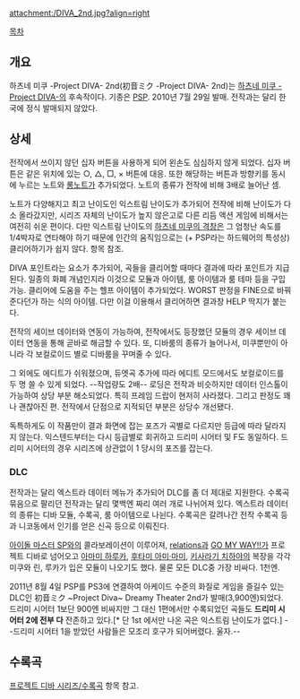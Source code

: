 attachment:/DIVA_2nd.jpg?align=right

[[목차]]






== 개요 ==
하츠네 미쿠 -Project DIVA- 2nd(初音ミク -Project DIVA- 2nd)는 [[하츠네 미쿠 -Project DIVA-]]의 후속작이다. 기종은 [[PSP]]. 2010년 7월 29일 발매. 전작과는 달리 한국에 정식 발매되지 않았다.

== 상세 ==
전작에서 쓰이지 않던 십자 버튼을 사용하게 되어 왼손도 심심하지 않게 되었다. 십자 버튼은 같은 위치에 있는 ○, △, □, × 버튼에 대응. 또한 해당하는 버튼과 방향키를 동시에 누르는 노트와 [[롱노트]]가 추가되었다. 노트의 종류가 전작에 비해 3배로 늘어난 셈.

노트가 다양해지고 최고 난이도인 익스트림 난이도가 추가되어 전작에 비해 난이도가 다소 올라갔지만, 시리즈 자체의 난이도가 높지 않은고로 다른 리듬 액션 게임에 비해서는 여전히 쉬운 편이다.
다만 익스트림 난이도의 [[하츠네 미쿠의 격창]]은 그 엄청난 속도를 1/4박자로 연타해야 하기 때문에 인간의 움직임으로는 (+ PSP라는 하드웨어의 특성상) 클리어하기가 쉽지 않다. 항목 참조.

DIVA 포인트라는 요소가 추가되어, 곡들을 클리어할 때마다 결과에 따라 포인트가 지급된다. 일종의 화폐 개념인지라 이것으로 모듈과 아이템, 룸 아이템과 룸 테마 등을 구입 가능.
클리어에 도움을 주는 헬프 아이템이 추가되었다. WORST 판정을 FINE으로 바꿔준다던가 하는 식의 아이템. 다만 이걸 이용해서 클리어하면 결과창 HELP 딱지가 붙는다.

전작의 세이브 데이터와 연동이 가능하여, 전작에서도 등장했던 모듈의 경우 세이브 데이터 연동을 통해 곧바로 해금할 수 있다. 또, 디바룸의 종류가 늘어나서, 미쿠뿐만이 아니라 각 보컬로이드 별로 디바룸을 꾸며줄 수 있다.

그 외에도 에디트가 쉬워졌으며, 듀엣곡 추가에 따라 에디트 모드에서도 보컬로이드를 두 명 쓸 수 있게 되었다. --작업량도 2배-- 로딩은 전작과 비슷하지만 데이터 인스톨이 가능하여 상당 부분 해소되었다. 특히 프레임 드랍이 현저히 사라졌다. 그리고 판정도 꽤나 괜찮아진 편. 전작에서 단점으로 지적되던 부분은 상당수 개선됐다.

독특하게도 이 작품만이 결과 화면에 잡는 포즈가 곡별로 다르지만 등급에 따라 달라지지 않는다. 익스텐드부터는 다시 등급별로 회귀하고 드리미 시어터 및 F도 동일하다. 드리미 시어터의 경우 시리즈에 상관없이 1 당시의 포즈를 잡는다.

=== DLC ===
전작과는 달리 엑스트라 데이터 메뉴가 추가되어 DLC를 좀 더 제대로 지원한다. 수록곡 묶음으로 팔리던 전작과는 달리 몇백엔 짜리 여러 개로 나뉘어져 있다. 엑스트라 데이터의 종류는 디바 모듈, 수록곡, 룸 아이템으로 나뉜다. 수록곡은 갈려나간 전작 수록곡 등과 니코동에서 인기를 얻은 신곡 등으로 이뤄진다.

[[아이돌 마스터 SP]]와의 콜라보레이션이 이루어져, [[relations]]과 [[GO MY WAY!!]]가 프로젝트 디바로 넘어오고 [[아마미 하루카]], [[후타미 아미·마미]], [[키사라기 치하야]]의 복장을 각각 미쿠와 린, 루카가 입은 모듈이 나오기도 했다. 물론 모든 DLC중 가장 비싸다. 1천엔.

2011년 8월 4일 PSP를 PS3에 연결하여 아케이드 수준의 화질로 게임을 즐길수 있는 DLC인 初音ミク ~Project Diva~ Dreamy Theater 2nd가 발매(3,900엔)되었다. 드리미 시어터 1보단 900엔 비싸지만 그 대신 1편에서만 수록되었던 곡들도 '''드리미 시어터 2에 전부 다''' 잔존하고 있다.[* 단 1st 에서만 나온 곡은 익스트림 난이도가 없다.] --드리미 시어터 1을 받았던 사람들은 모조리 호구가 되어버렸다. 울자.-- 

== 수록곡 ==
[[프로젝트 디바 시리즈/수록곡]] 항목 참고.
